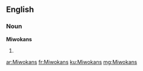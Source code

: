 ==English==

===Noun===
'''Miwokans'''

# {{plural of|Miwokan}}

[[ar:Miwokans]]
[[fr:Miwokans]]
[[ku:Miwokans]]
[[mg:Miwokans]]